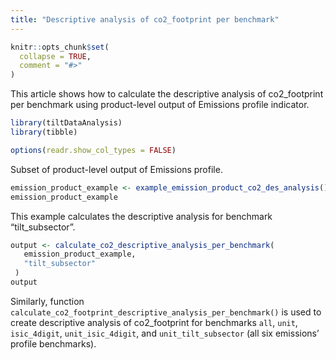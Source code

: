 ```yaml
---
title: "Descriptive analysis of co2_footprint per benchmark"
---
```


```r
knitr::opts_chunk$set(
  collapse = TRUE,
  comment = "#>"
)
```

This article shows how to calculate the descriptive analysis of co2_footprint per
benchmark using product-level output of Emissions profile indicator.

```r
library(tiltDataAnalysis)
library(tibble)

options(readr.show_col_types = FALSE)
```

Subset of product-level output of Emissions profile.

```r
emission_product_example <- example_emission_product_co2_des_analysis()
emission_product_example
```

This example calculates the descriptive analysis for benchmark "tilt_subsector".
 
```r
output <- calculate_co2_descriptive_analysis_per_benchmark(
   emission_product_example,
   "tilt_subsector"
 )
output
```

Similarly, function `calculate_co2_footprint_descriptive_analysis_per_benchmark()`
is used to create descriptive analysis of co2_footprint for benchmarks `all`, 
`unit`, `isic_4digit`, `unit_isic_4digit`, and `unit_tilt_subsector` (all six
emissions' profile benchmarks).
